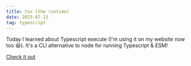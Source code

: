 ```yaml
---
title: tsx (the runtime)
date: 2023-07-13
tag: typescript
---
```


Today I learned about Typescript execute (I'm using it on my website now too
😆). It's a CLI alternative to node for running Typescript & ESM!

[Check it out](https://www.npmjs.com/package/tsx)
